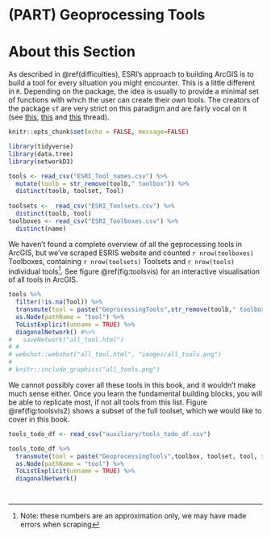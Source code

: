 # (PART) Geoprocessing Tools {-}

# About this Section


As described in \@ref(difficulties), ESRI's approach to building ArcGIS is to build a tool for every situation you might encounter. This is a little different in `R`. Depending on the package, the idea is usually to provide a minimal set of functions with which the user can create their *own* tools. The creators of the package `sf` are very strict on this paradigm and are fairly vocal on it (see [this ](https://github.com/r-spatial/sf/issues/609), [this](https://github.com/r-spatial/sf/issues/702#issuecomment-381488716) and [this](https://github.com/r-spatial/sf/pull/536#issuecomment-341685846) thread).

```r
knitr::opts_chunk$set(echo = FALSE, message=FALSE)
```

```r

library(tidyverse)
library(data.tree)
library(networkD3)

tools <- read_csv("ESRI_Tool_names.csv") %>%
  mutate(toolb = str_remove(toolb," toolbox")) %>%
  distinct(toolb, toolset, Tool)
  
toolsets <-  read_csv("ESRI_Toolsets.csv") %>%
  distinct(toolb, tool)
toolboxes <- read_csv("ESRI_Toolboxes.csv") %>%
  distinct(name)
```

We haven't found a complete overview of all the geprocessing tools in ArcGIS, but we've scraped ESRIS website and counted `r nrow(toolboxes)` Toolboxes, containing `r nrow(toolsets)` Toolsets and `r nrow(tools)` individual tools^[Note: these numbers are an approximation only, we may have made errors when scraping]. See figure \@ref(fig:toolsvis) for an interactive visualisation of all tools in ArcGIS.


```r
tools %>%
  filter(!is.na(Tool)) %>%
  transmute(tool = paste("GeprocessingTools",str_remove(toolb," toolbox"),toolset,Tool, sep = "/")) %>%
  as.Node(pathName = "tool") %>%
  ToListExplicit(unname = TRUE) %>%
  diagonalNetwork() #%>%
#   saveNetwork("all_tool.html")
# # 
# webshot::webshot("all_tool.html", "images/all_tools.png")
# 
# knitr::include_graphics("all_tools.png")
```


We cannot possibly cover all these tools in this book, and it wouldn't make much sense either. Once you learn the fundamental building blocks, you will be able to replicate most, if not all tools from this list. Figure \@ref(fig:toolsvis2) shows a subset of the full toolset, which we would like to cover in this book.

<!--
/ todo: add static image
   asignees: ratnanil
-->

```r


tools_todo_df <- read_csv("auxiliary/tools_todo_df.csv")

tools_todo_df %>%
  transmute(tool = paste("GeoprocessingTools",toolbox, toolset, tool, sep = "/")) %>% 
  as.Node(pathName = "tool") %>%
  ToListExplicit(unname = TRUE) %>%
  diagonalNetwork()




```








